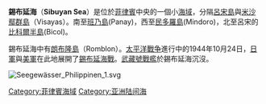 {{coord|12|40|00|N|122|30|00|E|region:PH_type:waterbody|display=title|format=dms}}
{{Location map |Philippines
| width      = 200
| caption    = 錫布延海在菲律賓的位置
| lat_deg    = 12
| lat_min    = 40
| lat_dir    = N
| lon_deg    = 122
| lon_min    = 30
| lon_dir    = E
|mark=Cercle rouge 100%.svg
|marksize=30
}}
'''錫布延海'''（'''Sibuyan Sea'''）是位於[[菲律賓|菲律賓]]中央的一個小[[海域|海域]]，分隔[[呂宋島|呂宋島]]與[[米沙鄢群島|米沙鄢群島]]（Visayas）。南至[[班乃島|班乃島]](Panay)，西至[[民多羅島|民多羅島]](Mindoro)，北至呂宋的[[比科爾半島|比科爾半島]](Bicol)。

錫布延海中有[[朗布隆島|朗布隆島]]（Romblon）。[[太平洋戰争|太平洋戰争]]進行中的1944年10月24日，[[日軍|日軍]]與[[美軍|美軍]]在此地展開了[[雷伊泰灣海戰#锡布延海战|錫布延海戰]]。[[武藏號戰艦|武藏號戰艦]]於錫布延海沉沒。

[[File:Seegewässer_Philippinen_1.svg|thumb]]
{{地球海洋}}
{{Philippines-geo-stub}}
[[Category:菲律賓海域|Category:菲律賓海域]]
[[Category:亚洲陆间海|Category:亚洲陆间海]]